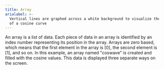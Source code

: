 ```yaml
---
title: Array
arialabel: >-
  Vertical lines are graphed across a white background to visualize the values
  of a cosine curve
---
```



An array is a list of data. Each piece of data in an array
is identified by an index number representing its position in
the array. Arrays are zero based, which means that the first
element in the array is \[0], the second element is \[1], and so on.
In this example, an array named "coswave" is created and
filled with the cosine values. This data is displayed three
separate ways on the screen.
